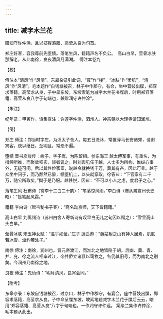 ```yaml
---
---
---
```

title: 减字木兰花
---







赠润守许仲涂，且以郑容落籍、高莹从良为句首。

郑庄好客，容我尊前先堕帻。落笔生风，籍籍声名不负公。　高山白早，莹骨冰肤那解老。从此南徐，良夜清风月满湖。　傅注本卷九





【校】


傅注本“清风”作“风清”。东皋杂录引此词，“尊”作“楼”，“冰肤”作“柔肌”，“清风”作“风清”。毛本题作“自钱塘被召，林子中作郡守，有会，坐中营妓出牒，郑容求落籍，高莹求从良，子中呈东坡，东坡索笔为减字木兰花书牒后，时用郑容落籍、高莹从良八字于句端也，兼赠润守许仲涂”。





【朱注】


纪年录：甲寅作。诗集查注：许遵字仲涂，泗州人。神宗朝以大理寺请知润州。





【笺】


郑庄 傅注：郑当时字庄，为汉太子舍人。每五日洗沐，常置驿马长安诸郊，请谢宾客，夜以继日，至明旦，常恐不遍。

堕帻 晋书庾峻传：峻子，字子嵩，为陈留相。参东海王 越太傅军事，有重名，为搢绅所推，而聚敛积实，谈者讥之。时刘舆见任于越，人士多为所构，惟纵心事外，无迹可间。后以其性俭家富，说越令就换钱千万，冀其有吝，因此可乘。越于众坐中问于，而乃颓然已醉，帻堕机上，以头就穿取。徐答曰：“下官家有二千万，随公所取矣。”舆于是乃服。越甚悦，因曰：“不可以小人之虑，度君子之心。”

落笔生风 杜甫诗（寄李十二白二十韵）：“笔落惊风雨。”李白诗（赠从弟宣州长史昭）：“摇笔起风霜。”

籍籍 李白诗（赠韦秘书子春）：“高名动京师，天下皆籍籍。”

高山白早 刘禹锡诗（苏州白舍人寄新诗有叹早白无儿之句因以赠之）：“雪里高山头白早。”

莹骨冰肤 宋玉神女赋：“温乎如莹。”庄子 逍遥游：“藐姑射之山有神人居焉，肌肤若冰雪，淖约若处子。”

南徐 傅注：南徐，润州也。晋元帝渡江，而淮北之地皆陷于胡。后幽、冀、青、并、兖、徐之流人相率过江，帝并侨立诸县以司牧之，各仍其旧号，而为南北之别矣。今润州乃南徐之地。

良夜 傅注：鬼仙诗：“明月清风，良宵会同。”





【附考】


东皋杂录：东坡自钱塘被召，过京口，林子中作郡守，有宴会，座中营妓出牒，郑容求落籍，高莹求从良。子中命呈牒东坡，坡索笔题减字木兰花于牒后云云，暗用“郑容落籍、高莹从良”八字于句端也。一作润守许仲远。 案聚兰集作许仲涂，毛本题从此出。